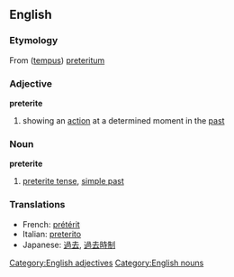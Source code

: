==English==
===Etymology===
From {{L.}} ([[tempus]]) [[preteritum]]
===Adjective===
[[Category:English adjectives]]
'''preterite'''
#{{tag|of a [[tense]]}} showing an [[action]] at a determined moment in the [[past]]
===Noun===
[[Category:English nouns]]
'''preterite'''
#[[preterite tense]], [[simple past]]

===Translations===
*French: [[prétérit]]
*Italian: [[preterito]]
*Japanese: [[過去]], [[過去時制]]